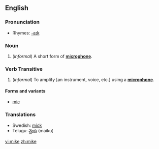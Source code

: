 {{see|Mike}}
==English==

===Pronunciation===
*Rhymes: [[Rhymes:English:-aɪk|-aɪk]]

===Noun===
{{en-noun}}

#(''informal'') A short form of '''[[microphone]]'''.

===Verb Transitive===

#(''informal'') To amplify [an instrument, voice, etc.] using a '''[[microphone]]'''.
====Forms and variants====
*[[mic]]

===Translations===
*Swedish: [[mick]] {{c}}
*Telugu: [[మైకు]] (maiku)

[[vi:mike]]
[[zh:mike]]